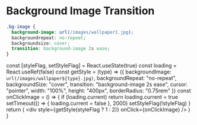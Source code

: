 # Background Image Transition

```css showLineNumbers copy
.bg-image {
  background-image: url(/images/wallpaper1.jpg);
  backgroundrepeat: no-repeat;
  backgroundsize: cover;
  transition: background-image 2s ease;
}
```


  const [styleFlag, setStyleFlag] = React.useState(true)
  const loading = React.useRef(false)
  const getStyle = (type) => ({
    backgroundImage: `url(/images/wallpaper${type}.jpg)`,
    backgroundRepeat: "no-repeat",
    backgroundSize: "cover",
    transition: "background-image 2s ease",
    cursor: "pointer",
    width: "100%",
    height: "400px",
    borderRadius: "0.75rem"
  })
  const onClickImage = () => {
    if (loading.current) return
    loading.current = true
    setTimeout(() => {
      loading.current = false
    }, 2000)
    setStyleFlag(!styleFlag)
  }
  return (
    <div
      style={getStyle(styleFlag ? 1 : 2)}
      onClick={onClickImage}
    />
  )
}

<BgImageShowCase />
